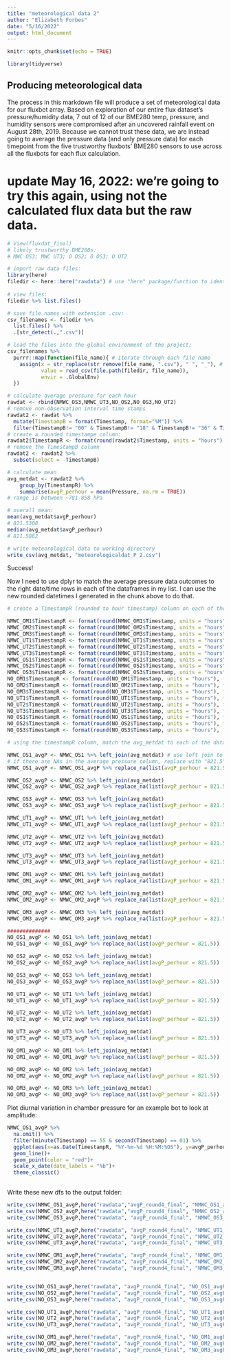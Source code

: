```yaml
---
title: "meteorological data 2"
author: "Elizabeth Forbes"
date: "5/16/2022"
output: html_document
---
```


```r
knitr::opts_chunk$set(echo = TRUE)

library(tidyverse)
```

## Producing meteorological data

The process in this markdown file will produce a set of meteorological data for our fluxbot array. Based on exploration of our entire flux dataset's pressure/humidity data, 7 out of 12 of our BME280 temp, pressure, and humidity sensors were compromised after an uncovered rainfall event on August 28th, 2019. Because we cannot trust these data, we are instead going to average the pressure data (and only pressure data) for each timepoint from the five trustworthy fluxbots' BME280 sensors to use across all the fluxbots for each flux calculation.

# update May 16, 2022: we're going to try this again, using not the calculated flux data but the raw data.

```r
# View(fluxdat_final)
# likely trustworthy BME280s:
# MWC OS3; MWC UT3; O OS2; O OS3; O UT2

# import raw data files:
library(here) 
filedir <- here::here("rawdata") # use "here" package/function to identify a sub-folder within the project's working directory
                      
# view files:
filedir %>% list.files()

# save file names with extension .csv:
csv_filenames <- filedir %>% 
  list.files() %>% 
  .[str_detect(.,".csv")]

# load the files into the global environment of the project:
csv_filenames %>%
  purrr::map(function(file_name){ # iterate through each file name
    assign(x = str_replace(str_remove(file_name, ".csv"), " ", "_"), # Remove file extension ".csv", replace the space in the file names with "_"
           value = read_csv(file.path(filedir, file_name)),
           envir = .GlobalEnv)
  })

# calculate average pressure for each hour
rawdat <- rbind(NMWC_OS3,NMWC_UT3,NO_OS2,NO_OS3,NO_UT2)
# remove non-observation interval time stamps
rawdat2 <- rawdat %>% 
  mutate(TimestampB = format(Timestamp, format="%M")) %>% 
  filter(TimestampB!= "00" & TimestampB!= "18" & TimestampB!= "36" & TimestampB!= "54")
# create a rounded timestampe column:
rawdat2$TimestampR <- format(round(rawdat2$Timestamp, units = "hours"), format = "%Y-%m-%d %H:%M:%S")
# remove the TimestampB column
rawdat2 <- rawdat2 %>% 
  subset(select = -TimestampB)

# calculate mean 
avg_metdat <- rawdat2 %>%
    group_by(TimestampR) %>%                             
    summarise(avgP_perhour = mean(Pressure, na.rm = TRUE))
# range is between ~781-858 hPa

# overall mean:
mean(avg_metdat$avgP_perhour)
# 821.5308
median(avg_metdat$avgP_perhour)
# 821.5882

# write meteorological data to working directory
write_csv(avg_metdat, "meteorologicaldat_P_2.csv")
```
                   
Success!

Now I need to use dplyr to match the average pressure data outcomes to the right date/time rows in each of the dataframes in my list. I can use the new rounded datetimes I generated in the chunk above to do that.

```r
# create a TimestampR (rounded to hour timestamp) column on each of the dfs to be matched to the meteorological data

NMWC_OM1$TimestampR <- format(round(NMWC_OM1$Timestamp, units = "hours"), format = "%Y-%m-%d %H:%M:%S")
NMWC_OM2$TimestampR <- format(round(NMWC_OM2$Timestamp, units = "hours"), format = "%Y-%m-%d %H:%M:%S")
NMWC_OM3$TimestampR <- format(round(NMWC_OM3$Timestamp, units = "hours"), format = "%Y-%m-%d %H:%M:%S")
NMWC_UT1$TimestampR <- format(round(NMWC_UT1$Timestamp, units = "hours"), format = "%Y-%m-%d %H:%M:%S")
NMWC_UT2$TimestampR <- format(round(NMWC_UT2$Timestamp, units = "hours"), format = "%Y-%m-%d %H:%M:%S")
NMWC_UT3$TimestampR <- format(round(NMWC_UT3$Timestamp, units = "hours"), format = "%Y-%m-%d %H:%M:%S")
NMWC_OS1$TimestampR <- format(round(NMWC_OS1$Timestamp, units = "hours"), format = "%Y-%m-%d %H:%M:%S")
NMWC_OS2$TimestampR <- format(round(NMWC_OS2$Timestamp, units = "hours"), format = "%Y-%m-%d %H:%M:%S")
NMWC_OS3$TimestampR <- format(round(NMWC_OS3$Timestamp, units = "hours"), format = "%Y-%m-%d %H:%M:%S")
NO_OM1$TimestampR <- format(round(NO_OM1$Timestamp, units = "hours"), format = "%Y-%m-%d %H:%M:%S")
NO_OM2$TimestampR <- format(round(NO_OM2$Timestamp, units = "hours"), format = "%Y-%m-%d %H:%M:%S")
NO_OM3$TimestampR <- format(round(NO_OM3$Timestamp, units = "hours"), format = "%Y-%m-%d %H:%M:%S")
NO_UT1$TimestampR <- format(round(NO_UT1$Timestamp, units = "hours"), format = "%Y-%m-%d %H:%M:%S")
NO_UT2$TimestampR <- format(round(NO_UT2$Timestamp, units = "hours"), format = "%Y-%m-%d %H:%M:%S")
NO_UT3$TimestampR <- format(round(NO_UT3$Timestamp, units = "hours"), format = "%Y-%m-%d %H:%M:%S")
NO_OS1$TimestampR <- format(round(NO_OS1$Timestamp, units = "hours"), format = "%Y-%m-%d %H:%M:%S")
NO_OS2$TimestampR <- format(round(NO_OS2$Timestamp, units = "hours"), format = "%Y-%m-%d %H:%M:%S")
NO_OS3$TimestampR <- format(round(NO_OS3$Timestamp, units = "hours"), format = "%Y-%m-%d %H:%M:%S")
```

```r
# using the timestampR column, match the avg_metdat to each of the dataframes

NMWC_OS1_avgP <- NMWC_OS1 %>% left_join(avg_metdat) # use left join to add pressure data to each row of the larger dataframe for MWC OS2 raw data, with TimestampR as the common column.
# if there are NAs in the average pressure column, replace with "821.5" (the approximate mean and median of the avg met data for P)
NMWC_OS1_avgP <- NMWC_OS1_avgP %>% replace_na(list(avgP_perhour = 821.5))

NMWC_OS2_avgP <- NMWC_OS2 %>% left_join(avg_metdat)
NMWC_OS2_avgP <- NMWC_OS2_avgP %>% replace_na(list(avgP_perhour = 821.5))

NMWC_OS3_avgP <- NMWC_OS3 %>% left_join(avg_metdat)
NMWC_OS3_avgP <- NMWC_OS3_avgP %>% replace_na(list(avgP_perhour = 821.5))

NMWC_UT1_avgP <- NMWC_UT1 %>% left_join(avg_metdat)
NMWC_UT1_avgP <- NMWC_UT1_avgP %>% replace_na(list(avgP_perhour = 821.5))

NMWC_UT2_avgP <- NMWC_UT2 %>% left_join(avg_metdat)
NMWC_UT2_avgP <- NMWC_UT2_avgP %>% replace_na(list(avgP_perhour = 821.5))

NMWC_UT3_avgP <- NMWC_UT3 %>% left_join(avg_metdat)
NMWC_UT3_avgP <- NMWC_UT3_avgP %>% replace_na(list(avgP_perhour = 821.5))

NMWC_OM1_avgP <- NMWC_OM1 %>% left_join(avg_metdat)
NMWC_OM1_avgP <- NMWC_OM1_avgP %>% replace_na(list(avgP_perhour = 821.5))

NMWC_OM2_avgP <- NMWC_OM2 %>% left_join(avg_metdat)
NMWC_OM2_avgP <- NMWC_OM2_avgP %>% replace_na(list(avgP_perhour = 821.5))

NMWC_OM3_avgP <- NMWC_OM3 %>% left_join(avg_metdat)
NMWC_OM3_avgP <- NMWC_OM3_avgP %>% replace_na(list(avgP_perhour = 821.5))

##############
NO_OS1_avgP <- NO_OS1 %>% left_join(avg_metdat)
NO_OS1_avgP <- NO_OS1_avgP %>% replace_na(list(avgP_perhour = 821.5))

NO_OS2_avgP <- NO_OS2 %>% left_join(avg_metdat)
NO_OS2_avgP <- NO_OS2_avgP %>% replace_na(list(avgP_perhour = 821.5))

NO_OS3_avgP <- NO_OS3 %>% left_join(avg_metdat)
NO_OS3_avgP <- NO_OS3_avgP %>% replace_na(list(avgP_perhour = 821.5))

NO_UT1_avgP <- NO_UT1 %>% left_join(avg_metdat)
NO_UT1_avgP <- NO_UT1_avgP %>% replace_na(list(avgP_perhour = 821.5))

NO_UT2_avgP <- NO_UT2 %>% left_join(avg_metdat)
NO_UT2_avgP <- NO_UT2_avgP %>% replace_na(list(avgP_perhour = 821.5))

NO_UT3_avgP <- NO_UT3 %>% left_join(avg_metdat)
NO_UT3_avgP <- NO_UT3_avgP %>% replace_na(list(avgP_perhour = 821.5))

NO_OM1_avgP <- NO_OM1 %>% left_join(avg_metdat)
NO_OM1_avgP <- NO_OM1_avgP %>% replace_na(list(avgP_perhour = 821.5))

NO_OM2_avgP <- NO_OM2 %>% left_join(avg_metdat)
NO_OM2_avgP <- NO_OM2_avgP %>% replace_na(list(avgP_perhour = 821.5))

NO_OM3_avgP <- NO_OM3 %>% left_join(avg_metdat)
NO_OM3_avgP <- NO_OM3_avgP %>% replace_na(list(avgP_perhour = 821.5))

```

Plot diurnal variation in chamber pressure for an example bot to look at amplitude:
```r
NMWC_OS1_avgP %>% 
  na.omit() %>% 
  filter(minute(Timestamp) == 55 & second(Timestamp) == 01) %>% 
  ggplot(aes(x=as.Date(TimestampR, "%Y-%m-%d %H:%M:%OS"), y=avgP_perhour))+
  geom_line()+
  geom_point(color = "red")+
  scale_x_date(date_labels = "%b")+
  theme_classic()
  
```


Write these new dfs to the output folder:
```r
write_csv(NMWC_OS1_avgP,here("rawdata","avgP_round4_final", "NMWC_OS1_avgP.csv"))
write_csv(NMWC_OS2_avgP,here("rawdata","avgP_round4_final", "NMWC_OS2_avgP.csv"))
write_csv(NMWC_OS3_avgP,here("rawdata", "avgP_round4_final", "NMWC_OS3_avgP.csv"))

write_csv(NMWC_UT1_avgP,here("rawdata", "avgP_round4_final", "NMWC_UT1_avgP.csv"))
write_csv(NMWC_UT2_avgP,here("rawdata", "avgP_round4_final", "NMWC_UT2_avgP.csv"))
write_csv(NMWC_UT3_avgP,here("rawdata", "avgP_round4_final", "NMWC_UT3_avgP.csv"))

write_csv(NMWC_OM1_avgP,here("rawdata", "avgP_round4_final", "NMWC_OM1_avgP.csv"))
write_csv(NMWC_OM2_avgP,here("rawdata", "avgP_round4_final", "NMWC_OM2_avgP.csv"))
write_csv(NMWC_OM3_avgP,here("rawdata", "avgP_round4_final", "NMWC_OM3_avgP.csv"))


write_csv(NO_OS1_avgP,here("rawdata", "avgP_round4_final", "NO_OS1_avgP.csv"))
write_csv(NO_OS2_avgP,here("rawdata", "avgP_round4_final", "NO_OS2_avgP.csv"))
write_csv(NO_OS3_avgP,here("rawdata", "avgP_round4_final", "NO_OS3_avgP.csv"))

write_csv(NO_UT1_avgP,here("rawdata", "avgP_round4_final", "NO_UT1_avgP.csv"))
write_csv(NO_UT2_avgP,here("rawdata", "avgP_round4_final", "NO_UT2_avgP.csv"))
write_csv(NO_UT3_avgP,here("rawdata", "avgP_round4_final", "NO_UT3_avgP.csv"))

write_csv(NO_OM1_avgP,here("rawdata", "avgP_round4_final", "NO_OM1_avgP.csv"))
write_csv(NO_OM2_avgP,here("rawdata", "avgP_round4_final", "NO_OM2_avgP.csv"))
write_csv(NO_OM3_avgP,here("rawdata", "avgP_round4_final", "NO_OM3_avgP.csv"))
```

